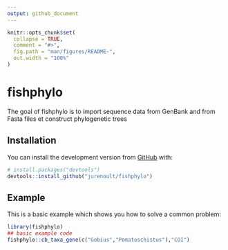 ```yaml
---
output: github_document
---
```


<!-- README.md is generated from README.Rmd. Please edit that file -->

```r
knitr::opts_chunk$set(
  collapse = TRUE,
  comment = "#>",
  fig.path = "man/figures/README-",
  out.width = "100%"
)
```

# fishphylo

<!-- badges: start -->
<!-- badges: end -->

The goal of fishphylo is to import sequence data from GenBank and from Fasta files et construct phylogenetic trees

## Installation

You can install the development version from [GitHub](https://github.com/) with:

``` r
# install.packages("devtools")
devtools::install_github("jurenoult/fishphylo")
```
## Example

This is a basic example which shows you how to solve a common problem:

```r
library(fishphylo)
## basic example code
fishphylo::cb_taxa_gene(c("Gobius","Pomatoschistus"),"COI")
```
